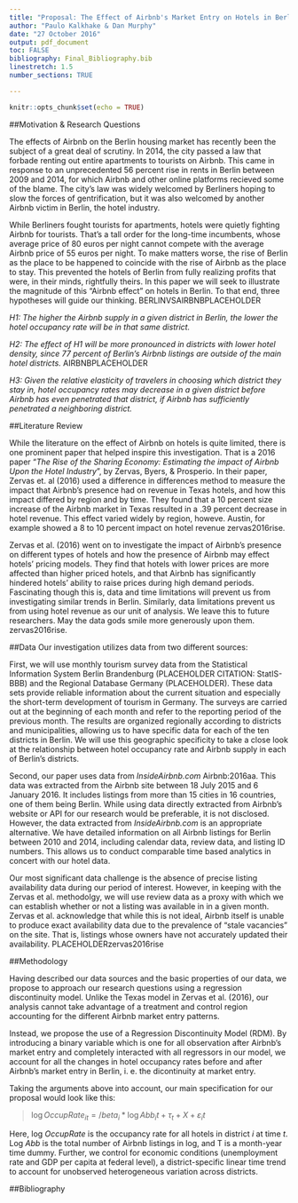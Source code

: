 ```yaml
---
title: "Proposal: The Effect of Airbnb's Market Entry on Hotels in Berlin: A Regression Discontinuity Approach"
author: "Paulo Kalkhake & Dan Murphy"
date: "27 October 2016"
output: pdf_document
toc: FALSE
bibliography: Final_Bibliography.bib
linestretch: 1.5
number_sections: TRUE

---
```


```r
knitr::opts_chunk$set(echo = TRUE)
```

##Motivation & Research Questions

The effects of Airbnb on the Berlin housing market has recently been the subject of a great deal of scrutiny. In 2014, the city passed a law that forbade renting out entire apartments to tourists on Airbnb. This came in response to an unprecedented 56 percent rise in rents in Berlin between 2009 and 2014, for which Airbnb and other online platforms recieved some of the blame. The city's law was widely welcomed by Berliners hoping to slow the forces of gentrification, but it was also welcomed by another Airbnb victim in Berlin, the hotel industry. 

While Berliners fought tourists for apartments, hotels were quietly fighting Airbnb for tourists. That's a tall order for the long-time incumbents, whose average price of 80 euros per night cannot compete with the average Airbnb price of 55 euros per night. To make matters worse, the rise of Berlin as the place to be happened to coincide with the rise of Airbnb as the place to stay. This prevented the hotels of Berlin from fully realizing profits that were, in their minds, rightfully theirs. In this paper we will seek to illustrate the magnitude of this "Airbnb effect" on hotels in Berlin. To that end, three hypotheses will guide our thinking. BERLINVSAIRBNBPLACEHOLDER

*H1: The higher the Airbnb supply in a given district in Berlin, the lower the hotel occupancy rate will be in that same district.*

*H2: The effect of H1 will be more pronounced in districts with lower hotel density, since 77 percent of Berlin's Airbnb listings are outside of the main hotel districts.* AIRBNBPLACEHOLDER

*H3: Given the relative elasticity of travelers in choosing which district they stay in, hotel occupancy rates may decrease in a given district before Airbnb has even penetrated that district, if Airbnb has sufficiently penetrated a neighboring district.*


##Literature Review

While the literature on the effect of Airbnb on hotels is quite limited, there is one prominent paper that helped inspire this investigation. That is a 2016 paper "*The Rise of the Sharing Economy: Estimating the impact of Airbnb Upon the Hotel Industry*", by Zervas, Byers, & Prosperio. In their paper, Zervas et. al (2016) used a difference in differences method to measure the impact that Airbnb's presence had on revenue in Texas hotels, and how this impact differed by region and by time. They found that a 10 percent size increase of the Airbnb market in Texas resulted in a .39 percent decrease in hotel revenue. This effect varied widely by region, howeve. Austin, for example showed a 8 to 10 percent impact on hotel revenue zervas2016rise.

Zervas et al. (2016) went on to investigate the impact of Airbnb's presence on different types of hotels and how the presence of Airbnb may effect hotels' pricing models. They find that hotels with lower prices are more affected than higher priced hotels, and that Airbnb has significantly hindered hotels' ability to raise prices during high demand periods. Fascinating though this is, data and time limitations will prevent us from investigating similar trends in Berlin. Similarly, data limitations prevent us from using hotel revenue as our unit of analysis. We leave this to future researchers. May the data gods smile more generously upon them. zervas2016rise.


##Data
Our investigation utilizes data from two different sources: 

First, we will use monthly tourism survey data from the Statistical Information System Berlin Brandenburg (PLACEHOLDER CITATION: StatIS-BBB) and the Regional Database Germany (PLACEHOLDER). These data sets provide reliable information about the current situation and especially the short-term development of tourism in Germany. The surveys are carried out at the beginning of each month and refer to the reporting period of the previous month. The results are organized regionally according to districts and municipalities, allowing us to have specific data for each of the ten districts in Berlin. We will use this geographic specificity to take a close look at the relationship between hotel occupancy rate and Airbnb supply in each of Berlin's districts. 

Second, our paper uses data from *InsideAirbnb.com* Airbnb:2016aa. This data was extracted from the Airbnb site between 18 July 2015 and 6 January 2016. It includes listings from more than 15 cities in 16 countries, one of them being Berlin. While using data directly extracted from Airbnb's website or API for our research would be preferable, it is not disclosed. However, the data extracted from *InsideAirbnb.com* is an appropriate alternative. We have detailed information on all Airbnb listings for Berlin between 2010 and 2014, including calendar data, review data, and listing ID numbers. This allows us to conduct comparable time based analytics in concert with our hotel data. 

Our most significant data challenge is the absence of precise listing availability data during our period of interest. However, in keeping with the Zervas et al. methodolgy, we will use review data as a proxy with which we can establish whether or not a listing was available in in a given month. Zervas et al. acknowledge that while this is not ideal, Airbnb itself is unable to produce exact availability data due to the prevalence of "stale vacancies" on the site. That is, listings whose owners have not accurately updated their availability. PLACEHOLDERzervas2016rise


##Methodology

Having described our data sources and the basic properties of our data, we propose to approach our research questions using a regression discontinuity model. Unlike the Texas model in Zervas et al. (2016), our analysis cannot take advantage of a treatment and control region accounting for the different Airbnb market entry patterns. 

Instead, we propose the use of a Regression Discontinuity Model (RDM). By introducing a binary variable which is one for all observation after Airbnb's market entry and completely interacted with all regressors in our model, we account for all the changes in hotel occupancy rates before and after Airbnb's market entry in Berlin, i. e. the dicontinuity at market entry. 

Taking the arguments above into account, our main specification for our proposal would look like this:

> ${\log OccupRate}_{it} = /beta_i * \log Abb_it + \tau_t + X + \varepsilon_it$

Here, log *OccupRate* is the occupancy rate for all hotels in district *i* at time *t*. Log *Abb* is the total number of Airbnb listings in log, and T is a month-year time dummy. Further, we control for economic conditions (unemployment rate and GDP per capita at federal level), a district-specific linear time trend to account for unobserved heterogeneous variation across districts. 

\newpage
##Bibliography